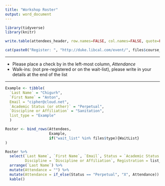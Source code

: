 ```yaml
---
title: "Workshop Roster"
output: word_document
---
```


<!-- 
Note to Instructor
- Use for taking attendance. 
- to Run:  see README.md  
  https://gitlab.oit.duke.edu/john/workshop_analytics#readme
- Print by opening the roster.docx file in Word.
- You many want to adjust the Layout orientation within Word by seeting 
  to Landscape after opening and before printing.
-->

```r
library(tidyverse)
library(knitr)
```

```r

write.table(attendees_header, row.names=FALSE, col.names=FALSE, quote=FALSE)

cat(paste0("Register: ", "http://duke.libcal.com/event/", files$course_id[1]),"\n")

```

---

- Please place a check by in the left-most column, *Attendance* 
- Walk-ins: (not pre-registered or on the wait-list), please write in your details  at the end of the list

---

```r

Example <- tibble(
  `Last Name` = "Chigurh", 
  `First Name` = "Anton", 
  Email = "cipher@cloud.net", 
  `Academic Status (or other)` = "Perpetual", 
  `Discipline or Affiliation` = "Sanitation", 
  list_type = "Example"
  )

Roster <- bind_rows(Attendees, 
                    Example,
                    if("wait_list" %in% files$type){WaitList}
)

Roster %>% 
  select(`Last Name`, `First Name`, `Email`, Status = `Academic Status (or other)`, 
         Discipline = `Discipline or Affiliation`, Registration = list_type) %>% 
  arrange(`Last Name`) %>% 
  mutate(Attendance = "") %>% 
  mutate(Attendance = if_else(Status == "Perpetual", "X", Attendance)) %>% 
  kable()

```



